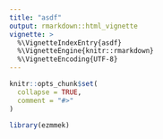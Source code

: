 ```yaml
---
title: "asdf"
output: rmarkdown::html_vignette
vignette: >
  %\VignetteIndexEntry{asdf}
  %\VignetteEngine{knitr::rmarkdown}
  %\VignetteEncoding{UTF-8}
---
```


```r
knitr::opts_chunk$set(
  collapse = TRUE,
  comment = "#>"
)
```

```r
library(ezmmek)
```
